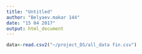 ```yaml
---
title: "Untitled"
author: "Belyaev.makar 144"
date: "15 04 2017"
output: html_document
---
```


```r
data<-read.csv2("~/project_DS/all_data fin.csv")
```
